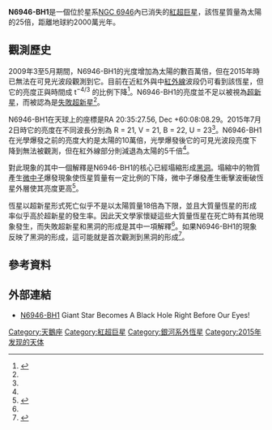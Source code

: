 {{Starbox begin
| name = N6946-BH1
}}
{{Starbox image
 | image=[[File:PIA21467.jpg|280px]]
|caption=這對[[哈伯太空望遠鏡|哈伯太空望遠鏡]]拍攝的N6946-BH1可見光和近紅外線影像分別拍攝於該恆星疑似內爆形成黑洞之前和之後。
}}
{{Starbox observe 
| epoch = J2000.0
| constell = [[天鵝座|天鵝座]]
| ra = {{RA|20|35|27.56}}<ref name=adams/>
| dec = {{DEC|+60|08|08.29}}<ref name=adams/>
| appmag_v = 18.17 (max)<ref name=gerke>{{cite journal|bibcode=2015MNRAS.450.3289G|arxiv=1411.1761|title=The search for failed supernovae with the Large Binocular Telescope: First candidates|journal=Monthly Notices of the Royal Astronomical Society|volume=450|issue=3|pages=3289|author1=Gerke|first1=J. R.|last2=Kochanek|first2=C. S.|last3=Stanek|first3=K. Z.|year=2015|doi=10.1093/mnras/stv776}}</ref>
}} 
{{Starbox character 
| class =
| b-v =
| u-b =
| variable=疑似[[失敗超新星|失敗超新星]]<ref name=gerke/>
}} 
{{Starbox astrometry
| radial_v = 
| prop_mo_ra =
| prop_mo_dec =
| parallax =
| p_error =
| parallax_footnote =
| dist_pc = 5,960,000<ref name=gerke/>
| absmag_v =
}} 
{{Starbox detail 
| mass = 25<ref name=adams/>
| radius =
| luminosity = 200,000 - ~1,000,000<ref name=adams/>
| temperature =
| metallicity_fe =
| gravity =
| rotational_velocity =
| age =
}} 
{{Starbox catalog
| names = N6946-BH1
}}
{{Starbox end}}


'''N6946-BH1'''是一個位於星系[[NGC_6946|NGC 6946]]內已消失的[[紅超巨星|紅超巨星]]，該恆星質量為太陽的25倍，距離地球約2000萬光年。

== 觀測歷史 ==
2009年3至5月期間，N6946-BH1的光度增加為太陽的數百萬倍，但在2015年時已無法在可見光波段觀測到它。目前在近紅外與中[[紅外線|紅外線]]波段仍可看到該恆星，但它的亮度正與時間成 t<sup>−4/3</sup> 的比例下降<ref name=adams>{{cite journal|last1=Adams|first1=S. M.|last2=Kochanek|first2=C. S|last3=Gerke|first3=J. R.|last4=Stanek|first4=K. Z.|last5=Dai|first5=X.|title=The search for failed supernovae with the Large Binocular Telescope: conformation of a disappearing star|date=9 September 2016|arxiv=1609.01283v1}}</ref>。N6946-BH1的亮度並不足以被視為[[超新星|超新星]]，而被認為是[[失敗超新星|失敗超新星]]<ref name=adams/>。

N6946-BH1在天球上的座標是RA 20:35:27.56, Dec +60:08:08.29。2015年7月2日時它的亮度在不同波長分別為 R = 21, V = 21, B =  22, U =  23<ref name=adams/>。N6946-BH1在光學爆發之前的亮度大約是太陽的10萬倍，光學爆發後它的可見光波段亮度下降到無法被觀測，但在紅外線部分則減退為太陽的5千倍<ref name=adams/>。

對此現象的其中一個解釋是N6946-BH1的核心已經塌縮形成[[黑洞|黑洞]]。塌縮中的物質產生[[微中子|微中子]]爆發現象使恆星質量有一定比例的下降，微中子爆發產生衝擊波衝破恆星外層使其亮度更高<ref>{{cite web|last1=Williams|first1=Matt|title=Have we really just seen the birth of a black hole?|url=http://phys.org/news/2016-09-birth-black-hole.html|publisher=PhysOrg|accessdate=16 September 2016|date=16 September 2016|archive-date=2020-11-08|archive-url=https://web.archive.org/web/20201108102946/https://phys.org/news/2016-09-birth-black-hole.html|dead-url=no}}</ref>。

恆星以超新星形式死亡似乎不是以太陽質量18倍為下限，並且大質量恆星的形成率似乎高於超新星的發生率。因此天文學家懷疑這些大質量恆星在死亡時有其他現象發生，而失敗超新星和黑洞的形成是其中一項解釋<ref name=adams/>。如果N6946-BH1的現象反映了黑洞的形成，這可能就是首次觀測到黑洞的形成<ref name="ns">{{cite web|last1=Nowogrodzki|first1=Anna|title=First glimpse of a black hole being born from a star’s remains|url=https://www.newscientist.com/article/2105588-first-glimpse-of-a-black-hole-being-born-from-a-stars-remains/|publisher=New Scientist|accessdate=17 September 2016|date=12 September 2016|archive-date=2020-11-08|archive-url=https://web.archive.org/web/20201108114413/https://www.newscientist.com/article/2105588-first-glimpse-of-a-black-hole-being-born-from-a-stars-remains/|dead-url=no}}</ref>。

== 參考資料 ==
{{Reflist}}

== 外部連結 ==
* [http://astrobob.areavoices.com/2017/05/26/giant-star-becomes-a-black-hole-right-before-our-eyes N6946-BH1]{{Wayback|url=http://astrobob.areavoices.com/2017/05/26/giant-star-becomes-a-black-hole-right-before-our-eyes |date=20190305085343 }} Giant Star Becomes A Black Hole Right Before Our Eyes!

[[Category:天鵝座|Category:天鵝座]]
[[Category:紅超巨星|Category:紅超巨星]]
[[Category:銀河系外恆星|Category:銀河系外恆星]]
[[Category:2015年发现的天体|Category:2015年发现的天体]]